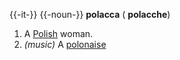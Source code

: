 {{-it-}}
{{-noun-}}
'''polacca''' {{f}} ({{p}} '''polacche''')
# A [[Polish]] woman.
# ''(music)'' A [[polonaise]]